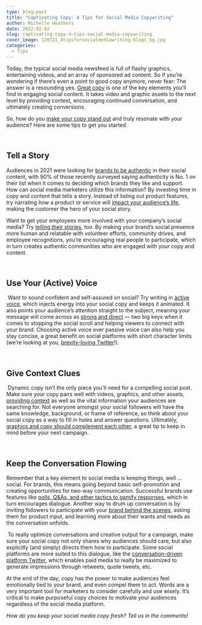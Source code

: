 ```yaml
---
type: blog-post
title: "Captivating Copy: 4 Tips for Social Media Copywriting"
author: Michelle Heathers
date: 2022-02-02
slug: captivating-copy-4-tips-social-media-copywriting
cover_image: 120721_4tipsforsocialmediawriting-blogs_bg.jpg
categories:
  - Tips
---
```

Today, the typical social media newsfeed is full of flashy graphics, entertaining videos, and an array of sponsored ad content. So if you’re wondering if there’s even a point to good copy anymore, never fear: The answer is a resounding yes. [Great copy](https://www.meltwater.com/en/blog/best-social-media-marketing-examples) is one of the key elements you’ll find in engaging social content. It takes video and graphic assets to the next level by providing context, encouraging continued conversation, and ultimately creating conversions. 

So, how do you [make your copy stand out](https://brandglue.com/blog/3-tactics-grow-instagram-following/) and truly resonate with your audience? Here are some tips to get you started.

 

## Tell a Story 

Audiences in 2021 were looking for [brands to be authentic](https://www.socialmediatoday.com/news/survey-reveals-how-consumers-really-judge-brand-authenticity-and-influence/549038/) in their social content, with 90% of those recently surveyed saying authenticity is No. 1 on their list when it comes to deciding which brands they like and support. How can social media marketers utilize this information? By investing time in copy and content that tells a story. Instead of listing out product features, try narrating how a product or service will [impact your audience’s life](https://blog.hootsuite.com/writing-for-social-media/), making the customer the hero of your social story. 

Want to get your employees more involved with your company’s social media? Try [telling their stories](https://brandglue.com/blog/how-to-increase-employee-engagement-on-social-media/), too. By making your brand’s social presence more human and relatable with volunteer efforts, community drives, and employee recognitions, you’re encouraging real people to participate, which in turn creates authentic communities who are engaged with your copy and content. 

 

## Use Your (Active) Voice

 Want to sound confident and self-assured on social? Try writing in [active voice](https://www.grammarly.com/blog/writing-tips/), which injects energy into your social copy and keeps it animated. It also points your audience’s attention straight to the subject, meaning your message will come across as [strong and direct](https://www.business2community.com/content-marketing/why-is-it-important-to-use-active-voice-vs-passive-voice-in-content-marketing-02416405) — two big keys when it comes to stopping the social scroll and helping viewers to connect with your brand. Choosing active voice over passive voice can also help you stay concise, a great benefit on social platforms with short character limits (we’re looking at you, [brevity-loving Twitter](https://techcrunch.com/2018/10/30/twitters-doubling-of-character-count-from-140-to-280-had-little-impact-on-length-of-tweets/)!). 

 

## Give Context Clues

 Dynamic copy isn’t the only piece you’ll need for a compelling social post. Make sure your copy pairs well with videos, graphics, and other assets, [providing context](https://www.grammarly.com/blog/writing-tips/) as well as the vital information your audiences are searching for. Not everyone amongst your social followers will have the same knowledge, background, or frame of reference, so think about your social copy as a way to fill in holes and answer questions. Ultimately, [graphics and copy should complement each other](https://sproutsocial.com/insights/writing-for-social/), a great tip to keep in mind before your next campaign. 

 

## Keep the Conversation Flowing

Remember that a key element to social media is keeping things, well … social. For brands, this means going beyond basic self-promotion and creating opportunities for two-way communication. Successful brands use features like [polls, Q&As, and other tactics to gamify responses](https://www.socialmediatoday.com/news/4-super-effective-strategies-for-writing-copy-for-social-media/550681/), which in turn encourages dialogue. Another way to drum up conversation is by inviting followers to participate with your [brand behind the scenes](https://www.forbes.com/sites/forbestechcouncil/2019/11/12/five-ways-to-optimize-and-enhance-two-way-conversations-with-your-customers/?sh=72a98d95488d), asking them for product input, and learning more about their wants and needs as the conversation unfolds.

 To really optimize conversations and creative output for a campaign, make sure your social copy not only shares why audiences should care, but also explicitly (and simply) directs them how to participate. Some social platforms are more suited to this dialogue, like the [conversation-driven platform Twitter](https://adage.com/article/digital-marketing-ad-tech-news/three-ways-brands-can-boost-impact-social-media-conversations/2345926), which enables paid media to really be maximized to generate impressions through retweets, quote tweets, etc.

At the end of the day, copy has the power to make audiences feel emotionally tied to your brand, and even compel them to act. Words are a very important tool for marketers to consider carefully and use wisely. It’s critical to make purposeful copy choices to motivate your audiences regardless of the social media platform.

*How do you keep your social media copy fresh? Tell us in the comments!*